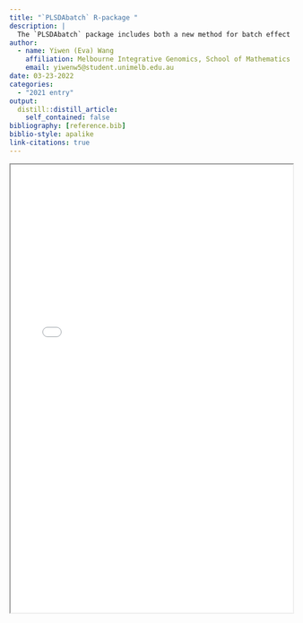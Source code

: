 ```yaml
---
title: "`PLSDAbatch` R-package "
description: |
  The `PLSDAbatch` package includes both a new method for batch effect correction, along with a comprehensive standardised framework for batch effect management including the application of existing methods ranging from accounting for batch effects (e.g. with linear models) to correcting for batch effects (e.g removeBatchEffect from the *limma* package, and ComBat from *sva*) and a proposed method for microbiome data.
author:
  - name: Yiwen (Eva) Wang
    affiliation: Melbourne Integrative Genomics, School of Mathematics and Statistics, The University of Melbourne, Australia
    email: yiwenw5@student.unimelb.edu.au
date: 03-23-2022
categories:
  - "2021 entry"
output:
  distill::distill_article:
    self_contained: false
bibliography: [reference.bib]
biblio-style: apalike
link-citations: true
---
```



<iframe src="case_studies.html" width="100%" height = "800px"></iframe>
